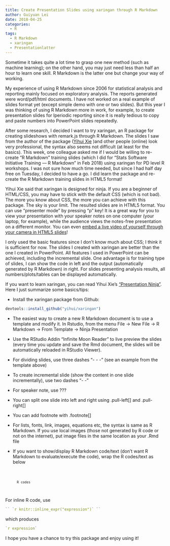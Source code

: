 ```yaml
---
title: Create Presentation Slides using xaringan through R Markdown
author: Guiyuan Lei
date: 2018-04-25
categories:
  - R
tags:
  - R Markdown
  - xaringan
  - Presentationlatter
---
```



Sometime it takes quite a lot time to grasp one new method (such as machine learning); on the other hand, you may just need less than half an hour to learn one skill. R Markdown is the latter one but change your way of working. 

My experience of using R Markdown since 2006 for statistical analysis and reporting mainly focused on exploratory analysis. The reports generated were word/pdf/html documents. I have not worked on a real example of slides format yet (except simple demo with one or two slides). But this year I was thinking of using R Markdown more in work, for example, to create presentation slides for Iperiodic reporting since it is really tedious to copy and paste numbers into PowerPoint slides repeatedly.


After some research, I decided I want to try xaringan, an R package for creating slideshows with remark.js through R Markdown. The slides I saw from the author of the package ([Yihui Xie](https://github.com/yihui/xaringan) )and other people (online) look very professional, the syntax also seems not difficult (at least for the basics). This week, one colleague asked me if I would be willing to re-create “R Markdown” training slides (which I did for "Stats Software Initiative Training –-- R Markdown" in Feb 2018) using xaringan for PD level R workshops.  I was not sure how much time needed, but since I had half day free on Tuesday, I decided to have a go. I did learn the package and re-create the R Markdown training slides in HTML5 format!

 

Yihui Xie said that xaringan is designed for ninja. If you are a beginner of HTML/CSS, you may have to stick with the default CSS (which is not bad). The more you know about CSS, the more you can achieve with this package. The sky is your limit. The resulted slides are in HTML5 format. You can use "presenter mode" by pressing "p" key! It is a great way for you to view your presentation with your speaker notes on one computer (your laptop, for example), while the audience views the notes-free presentation on a different monitor. You can even [embed a live video of yourself through your camera in HTML5 slides](https://yihui.name/en/2017/12/html5-camera/)!

 

I only used the basic features since I don't know much about CSS; I think it is sufficient for now. The slides I created with xaringan are better than the one I created in PowerPoint. All features I used in PowerPoint can be achieved, including the incremental slide. One advantage is for training type of slides, I can show the code in left and the output (automatically generated by R Markdown) in right. For slides presenting analysis results, all numbers/plots/tables can be displayed automatically. 

 

If you want to learn xaringan, you can read Yihui Xie’s [“Presentation Ninja”](https://slides.yihui.name/xaringan/). Here I just summarize some basics/tips:

* Install the xaringan package from Github:

```r
devtools::install_github("yihui/xaringan")
```

* The easiest way to create a new R Markdown document is to use a template and modify it. In Rstudio, from the menu File -> New File -> R Markdown -> From Template -> Ninja Presentation

* Use the RStudio Addin "Infinite Moon Reader" to live preview the slides (every time you update and save the Rmd document, the slides will be automatically reloaded in RStudio Viewer).

* For dividing slides, use three dashes “\- \- \-” (see an example from the template above)

* To create incremental slide (show the content in one slide incrementally), use two dashes “\- \-”

* For speaker note, use ???

* You can split one slide into left and right using .pull-left[] and .pull-right[]

* You can add footnote with .footnote[]

* For lists, fonts, link, images, equations etc, the syntax is same as R Markdown. If you use local images (those not generated by R code or not on the internet), put image files in the same location as your .Rmd file 

* If you want to show/display R Markdown code/text (don’t want R Markdown to evaluate/execute the code), wrap the R codes/text as below

<code>

 ````markdown

       R codes
 ````
</code>

For inline R code, use 

```r
`` `r knitr::inline_expr("expression")` ``
```

which produces 
```r
`r expression`
```


I hope you have a chance to try this package and enjoy using it!